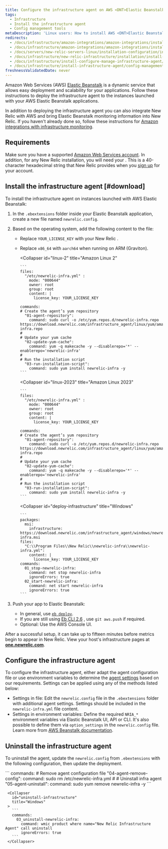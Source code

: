 ```yaml
---
title: Configure the infrastructure agent on AWS <DNT>Elastic Beanstalk</DNT>
tags:
  - Infrastructure
  - Install the infrastructure agent
  - Config management tools
metaDescription: 'Linux users: How to install AWS <DNT>Elastic Beanstalk</DNT> for New Relic''s infrastructure agent.'
redirects:
  - /docs/infrastructure/amazon-integrations/amazon-integrations/install-aws-elastic-beanstalk-new-relic-infrastructure
  - /docs/infrastructure/amazon-integrations/amazon-integrations/install-aws-elastic-beanstalk
  - /docs/servers/new-relic-servers-linux/installation-configuration/installation-aws-elastic-beanstalk-new-relic-servers
  - /docs/infrastructure/new-relic-infrastructure/installation/install-infrastructure-agent-aws-elastic-beanstalk
  - /docs/infrastructure/install-configure-manage-infrastructure-agent/config-management-tools/install-infrastructure-agent-aws-elastic-beanstalk
  - /docs/infrastructure/install-infrastructure-agent/config-management-tools/install-infrastructure-agent-aws-elastic-beanstalk
freshnessValidatedDate: never
---
```


Amazon Web Services (AWS) [Elastic Beanstalk](https://aws.amazon.com/elasticbeanstalk) is a dynamic service that allows easy deployment and scalability for your applications. Follow these instructions to deploy the infrastructure agent to the instances launched with your AWS <DNT>Elastic Beanstalk</DNT> applications.

In addition to deploying the infrastructure agent you can also integrate New Relic with AWS and bring <DNT>Elastic Beanstalk</DNT> monitoring information into New Relic. If you haven't already done so, follow these instructions for [Amazon integrations with infrastructure monitoring](/docs/infrastructure/infrastructure-integrations/getting-started/connect-aws-integrations-infrastructure).

## Requirements

Make sure you have a supported [Amazon Web Services account](http://aws.amazon.com/elasticbeanstalk/). In addition, for any New Relic installation, you will need your <InlinePopover type="licenseKey" />. This is a 40-character hexadecimal string that New Relic provides when you [sign up](http://newrelic.com/signup "Link opens in a new window") for your account.

## Install the infrastructure agent [#download]

To install the infrastructure agent on instances launched with AWS <DNT>Elastic Beanstalk</DNT>:

1. In the `.ebextensions` folder inside your <DNT>Elastic Beanstalk</DNT> application, create a new file named `newrelic.config`.
2. Based on the operating system, add the following content to the file:
    * Replace `YOUR_LICENSE_KEY` with your New Relic <InlinePopover type="licenseKey" />.
    * Replace `x86_64` with `aarch64` when running on ARM (Graviton). 

      <CollapserGroup>
        
        <Collapser
          id="linux-2"
          title="Amazon Linux 2"
        >
          ```
          files:
            "/etc/newrelic-infra.yml" :
              mode: "000644"
              owner: root
              group: root
              content: |
                license_key: YOUR_LICENSE_KEY

          commands:
          # Create the agent’s yum repository
            "01-agent-repository":
              command: sudo curl -o /etc/yum.repos.d/newrelic-infra.repo https://download.newrelic.com/infrastructure_agent/linux/yum/amazonlinux/2/x86_64/newrelic-infra.repo
          #
          # Update your yum cache
            "02-update-yum-cache":
              command: yum -q makecache -y --disablerepo='*' --enablerepo='newrelic-infra'
          #
          # Run the installation script
            "03-run-installation-script":
              command: sudo yum install newrelic-infra -y
          ```
        </Collapser>

        <Collapser
          id="linux-2023"
          title="Amazon Linux 2023"
        >
          ```
          files:
            "/etc/newrelic-infra.yml" :
              mode: "000644"
              owner: root
              group: root
              content: |
                license_key: YOUR_LICENSE_KEY

          commands:
          # Create the agent’s yum repository
            "01-agent-repository":
              command: sudo curl -o /etc/yum.repos.d/newrelic-infra.repo https://download.newrelic.com/infrastructure_agent/linux/yum/amazonlinux/2023/x86_64/newrelic-infra.repo
          #
          # Update your yum cache
            "02-update-yum-cache":
              command: yum -q makecache -y --disablerepo='*' --enablerepo='newrelic-infra'
          #
          # Run the installation script
            "03-run-installation-script":
              command: sudo yum install newrelic-infra -y
          ```
        </Collapser>

        <Collapser
          id="deploy-infrastructure"
          title="Windows"
        >
          ```
          packages:
            msi:
              infrastructure: https://download.newrelic.com/infrastructure_agent/windows/newrelic-infra.msi
          files:
            "C:\\Program Files\\New Relic\\newrelic-infra\\newrelic-infra.yml":
              content: |
                license_key: YOUR_LICENSE_KEY
          commands:
            01_stop-newrelic-infra:
              command: net stop newrelic-infra
              ignoreErrors: true
            02_start-newrelic-infra:
              command: net start newrelic-infra
              ignoreErrors: true
          ```
        </Collapser>
      </CollapserGroup>
3. Push your app to <DNT>Elastic Beanstalk</DNT>:

    * In general, use [`eb deploy`](http://docs.aws.amazon.com/elasticbeanstalk/latest/dg/eb3-deploy.html).
    * If you are still using [Eb CLI 2.6](http://docs.aws.amazon.com/elasticbeanstalk/latest/dg/eb-cli.html) , use `git aws.push` if required.
    * Optional: Use the AWS Console UI.

After a successful setup, it can take up to fifteen minutes before metrics begin to appear in New Relic. View your host's infrastructure pages at <DNT>**[one.newrelic.com](https://one.newrelic.com/all-capabilities)**</DNT>.

## Configure the infrastructure agent
To configure the infrastructure agent, either adapt the agent configuration file or use environment variables to determine the [agent settings](/docs/infrastructure/install-infrastructure-agent/configuration/infrastructure-agent-configuration-settings/) based on our requirements. 
Settings can be applied using any of the methods listed below:

- Settings in file: Edit the `newrelic.config` file in the `.ebextensions` folder with additional agent settings. Settings should be included in the `newrelic-infra.yml` file content.
- Settings in environment variables: Define the required `NRIA_*` environment variables via <DNT>Elastic Beanstalk</DNT> UI, API or CLI. It's also possible to define them via `option_settings` in the `newrelic.config` file. Learn more from [AWS Beanstalk documentation](https://docs.aws.amazon.com/elasticbeanstalk/latest/dg/environments-cfg-softwaresettings.html).

## Uninstall the infrastructure agent

To uninstall the agent, update the `newrelic.config` from `.ebextensions` with the following configuration, then update the deployment.

   <CollapserGroup>
     <Collapser
       id="uninstall-agent-linux-ami"
       title="Amazon Linux"
     >
       ```
	commands:
	# Remove agent configuration file
	  "04-agent-remove-config":
	    command: sudo rm /etc/newrelic-infra.yml
	#
	# Uninstall infra agent
	  "05-agent-uninstall":
	    command: sudo yum remove newrelic-infra -y
       ```
     </Collapser>

     <Collapser
       id="uninstall-infrastructure"
       title="Windows"
     >
       ```
       commands:
         03_uninstall-newrelic-infra:
           command: wmic product where name="New Relic Infrastructure Agent" call uninstall
           ignoreErrors: true
       ```
     </Collapser>
   </CollapserGroup>
